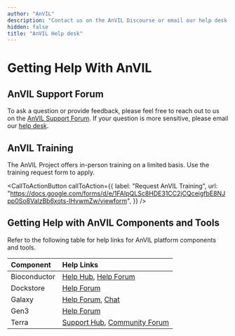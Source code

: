```yaml
---
author: "AnVIL"
description: "Contact us on the AnVIL Discourse or email our help desk."
hidden: false
title: "AnVIL Help desk"
---
```


# Getting Help With AnVIL

## AnVIL Support Forum

To ask a question or provide feedback, please feel free to reach out to us on the [AnVIL Support Forum]({anvilHelpURL}). If your question is more sensitive, please email our [help desk](mailto:help@lists.anvilproject.org).

## AnVIL Training

The AnVIL Project offers in-person training on a limited basis. Use the training request form to apply.

<CallToActionButton
  callToAction={{
    label: "Request AnVIL Training",
    url: "https://docs.google.com/forms/d/e/1FAIpQLSc8HDE31CC2jCQceigfbE8NJpp0So8ValzBb6xots-IHvwmZw/viewform",
  }}
/>

## Getting Help with AnVIL Components and Tools

Refer to the following table for help links for AnVIL platform components and tools.

| Component    | Help Links                                                                                                                |
| :----------- | :------------------------------------------------------------------------------------------------------------------------ |
| Bioconductor | [Help Hub](http://bioconductor.org/help/), [Help Forum](https://support.bioconductor.org/)                                |
| Dockstore    | [Help Forum](https://discuss.dockstore.org/)                                                                              |
| Galaxy       | [Help Forum](https://help.galaxyproject.org/), [Chat](https://gitter.im/galaxyproject)                                    |
| Gen3         | [Help Forum](https://forums.gen3.org/)                                                                                    |
| Terra        | [Support Hub](https://support.terra.bio/hc/en-us), [Community Forum](https://support.terra.bio/hc/en-us/community/topics) |
